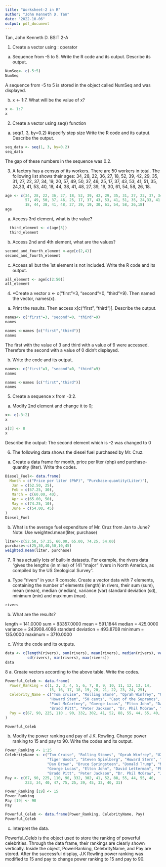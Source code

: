 ```yaml
---
title: "Worksheet-2 in R"
author: "John Kenneth D. Tan"
date: "2022-10-06"
output: pdf_document
---
```

Tan, John Kenneth D.  BSIT 2-A


1. Create a vector using : operator

a.	Sequence from -5 to 5. 
Write the R code and its output. Describe its output.

```r
NumSeq<- c(-5:5)
NumSeq
```
A sequence from -5 to 5 is stored in the object called NumSeq and was displayed.

b.	x <- 1:7. What will be the value of x?

```r
x <- 1:7
x
```

\hfill\break

2. Create a vector using seq() function
a. seq(1, 3, by=0.2) #specify step size
Write the R code and its output. Describe the output.

```r
seq_data <- seq(1, 3, by=0.2)
seq_data
```
The gap of these numbers in the sequence was 0.2.

\hfill\break

3. A factory has a census of its workers. There are 50 workers in total. The following list shows their ages: 34, 28, 22, 36, 27, 18, 52, 39, 42, 29, 35, 31, 27, 22, 37, 34, 19, 20, 57, 49, 50, 37, 46, 25, 17, 37, 43, 53, 41, 51, 35, 24,33, 41, 53, 40, 18, 44, 38, 41, 48, 27, 39, 19, 30, 61, 54, 58, 26, 18.
```r
age <- c(34, 28, 22, 36, 27, 18, 52, 39, 42, 29, 35, 31, 27, 22, 37, 34, 19, 20, 
         57, 49, 50, 37, 46, 25, 17, 37, 43, 53, 41, 51, 35, 24,33, 41, 53, 40, 
         18, 44, 38, 41, 48, 27, 39, 19, 30, 61, 54, 58, 26,18)
age
```
a.	Access 3rd element, what is the value?
```r
  third_element <- c(age[3])
  third_element
```

b.	Access 2nd and 4th element, what are the values?
```r
second_and_fourth_element <-age[c(2,4)]
second_and_fourth_element
```

c.	Access all but the 1st element is not included. Write the R code and its output.
```r
all_element <- age[c(2:50)]
all_element
```
\hfill\break

4.	*Create a vector x <- c("first"=3, "second"=0, "third"=9). Then named the vector, names(x).

a.	Print the results. Then access x[c("first", "third")]. Describe the output.
```r
names<- c("first"=3, "second"=0, "third"=9)
names
```
```r
names <-names [c("first","third")]
names
```
The first with the value of 3 and third with a value of 9 were accessed. Therefore
the second with a value of 0 didn't displayed.

b.	Write the code and its output.
```r
names<- c("first"=3, "second"=0, "third"=9)
names
```
```r
names <-names [c("first","third")]
names
```

\hfill\break

5. Create a sequence x from -3:2.

a. Modify 2nd element and change it to 0;

```r
x<- c(-3:2)
x
```
```r
x[2] <- 0
x
```

Describe the output:
The second element which is -2 was changed to 0

\hfill\break

6.	The following data shows the diesel fuel purchased by Mr. Cruz.

a. Create a data frame for month, price per liter (php) and purchase-quantity (liter).
Write the codes.
```r
Diesel_Fuel<- data.frame(
  Month = c("Price per liter (PhP)", "Purchase-quantity(Liter)"),
   Jan = c(52.50, 25),
   Feb = c(57.25, 30),
   March = c(60.00, 40),
   Apr = c(65.00, 50),
   May = c(74.25, 10),
   June = c(54.00, 45)
)
Diesel_Fuel
```  
b. What is the average fuel expenditure of Mr. Cruz from Jan to June? Note: Use
weighted.mean(liter, purchase)
```r
liter<-c(52.50, 57.25, 60.00, 65.00, 74.25, 54.00)
purchase<-c(25,30,40,50,10,45)
weighted.mean(liter, purchase)
```
\hfill\break

7. R has actually lots of built-in datasets. For example, the rivers data “gives the lengths
(in miles) of 141 “major” rivers in North America, as compiled by the US Geological Survey”.

a. Type “rivers” in your R console. Create a vector data with 7
elements, containing the number of elements (length) in rivers,
their sum (sum), mean (mean), median (median), variance (var)
standard deviation (sd), minimum (min) and maximum (max).
```r
rivers
```

b. What are the results?
  
length = 141.0000
sum = 83357.0000 
mean =  591.1844
median = 425.0000
variance = 243908.4086
standard deviation = 493.8708 
minimum = 135.0000
maximum = 3710.0000
  
c. Write the code and its outputs.
```r
data <- c(length(rivers), sum(rivers), mean(rivers), median(rivers), var(rivers),
          sd(rivers), min(rivers), max(rivers))
data
```

\hfill\break

8 a. Create vectors according to the above table. Write the codes.
```r
Powerful_Celeb <- data.frame(
  Power_Ranking = c(1, 2, 3, 4, 5, 6, 7, 8, 9, 10, 11, 12, 13, 14, 
                    15, 16, 17, 18, 19, 20, 21, 22, 23, 24, 25), 
  Celebrity_Name = c("Tom cruise", "Rolling Stone", "Oprah Winfrey", "U2", "Tiger Woods", "Steven Spielberg", 
                    "Howard Stem", "50 cents", "Cast of the Supranos", "Dan brown", "Bruce Springteen", "Donald Trump","Muhammad Ali",
                    "Paul McCartney", "Goerge Lucas", "Elton John", "David Letterman", "Phil Mickelson", "J.K Rowling", 
                    "Bradd Pitt", "Peter Jackson", "Dr. Phil McGraw", "Jay Lenon", "Celine Dion", "Kobe Bryant"),
  Pay = c(67, 90, 225, 110 , 90, 332, 302, 41, 52, 88, 55, 44, 55, 40, 233, 34, 40, 47, 75, 25, 39, 45, 32, 40, 31 )
)

Powerful_Celeb
```

b. Modify the power ranking and pay of J.K. Rowling. Change power ranking to 15 and
pay to 90. Write the codes and its output.

```r
Power_Ranking <- 1:25
CelebrityName <- c("Tom Cruise", "Rolling Stones", "Oprah Winfrey", "U2", 
                   "Tiger Woods", "Steven Spielberg", "Howard Stern", "50 Cent", "Cast of the sopranos",
                   "Dan Brown", "Bruce Springsteen", "Donald Trump", "Muhammad Ali", "Paul McCartney",
                   "George Lucas", "Elton John", "David Letterman", "Phil Mickelson", "J.K Rowling",
                   "Bradd Pitt", "Peter Jackson", "Dr. Phil McGraw", "Jay Lenon", "Celine Dion", "Kobe Bryant")
Pay <- c(67, 90, 225, 110, 90, 332, 302, 41, 52, 88, 55, 44, 55, 40,
         233, 34, 40, 47, 75, 25, 39, 45, 32, 40, 31)
```

```r
Power_Ranking [19] <- 15
Power_Ranking
Pay [19] <- 90
Pay
```

```r
Powerful_Celeb <- data.frame(Power_Ranking, CelebrityName, Pay)
Powerful_Celeb
```

c. Interpret the data.

Powerful_Celeb is the object used to store the ranking of powerful celebrities.
Through the data frame, their rankings are clearly shown vertically. Inside the object, 
PowerRanking, CelebrityName, and Pay are stored. After the successful display, J.K Rowling power ranking was modified to 15 and pay to 
change power ranking to 15 and pay to 90.



